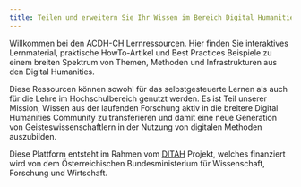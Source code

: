 ```yaml
---
title: Teilen und erweitern Sie Ihr Wissen im Bereich Digital Humanities
---
```


Willkommen bei den ACDH-CH Lernressourcen. Hier finden Sie interaktives Lernmaterial, praktische
HowTo-Artikel und Best Practices Beispiele zu einem breiten Spektrum von Themen, Methoden und
Infrastrukturen aus den Digital Humanities.

Diese Ressourcen können sowohl für das selbstgesteuerte Lernen als auch für die Lehre im
Hochschulbereich genutzt werden. Es ist Teil unserer Mission, Wissen aus der laufenden Forschung
aktiv in die breitere Digital Humanities Community zu transferieren und damit eine neue Generation
von Geisteswissenschaftlern in der Nutzung von digitalen Methoden auszubilden.

Diese Plattform entsteht im Rahmen vom [DITAH](https://www.ditah.at/) Projekt, welches
finanziert wird von dem Österreichischen Bundesministerium für Wissenschaft, Forschung und Wirtschaft.
